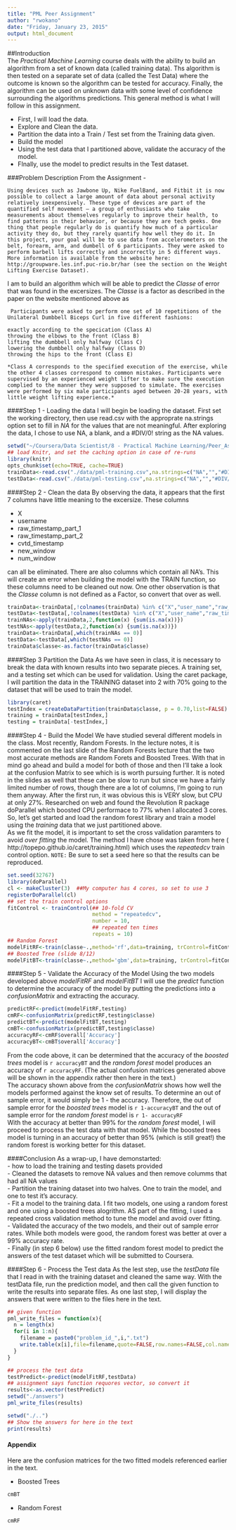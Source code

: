 ```yaml
---
title: "PML Peer Assignment"
author: "rwokano"
date: "Friday, January 23, 2015"
output: html_document
---
```


##Introduction  
  The *Practical Machine Learning* course deals with the ability to build an algorithm from a set of known data (called training data). Ths algorithm is then tested on a separate set of data (called the Test Data) where the outcome is known so the algorithm can be tested for accuracy.  Finally, the algorithm can be used on unknown data with some level of confidence surrounding the algorithms predictions.  This general method is what I will follow in this assignment.  
  
- First, I will load the data.  
- Explore and Clean the data.   
- Partition the data into a Train / Test set from the Training data given.  
- Build the model  
- Using the test data that I partitioned above, validate the accuracy of the model.  
- FInally, use the model to predict results in the Test dataset.
  
###Problem Description
 From the Assignment - 
```
Using devices such as Jawbone Up, Nike FuelBand, and Fitbit it is now possible to collect a large amount of data about personal activity relatively inexpensively. These type of devices are part of the quantified self movement – a group of enthusiasts who take measurements about themselves regularly to improve their health, to find patterns in their behavior, or because they are tech geeks. One thing that people regularly do is quantify how much of a particular activity they do, but they rarely quantify how well they do it. In this project, your goal will be to use data from accelerometers on the belt, forearm, arm, and dumbell of 6 participants. They were asked to perform barbell lifts correctly and incorrectly in 5 different ways. More information is available from the website here: http://groupware.les.inf.puc-rio.br/har (see the section on the Weight Lifting Exercise Dataset).  
```
I am to build an algorithm which will be able to predict the *Classe* of error that was found in the excersizes.  The *Classe* is a factor as described in the paper on the website mentioned above as 
```
 Participants were asked to perform one set of 10 repetitions of the Unilateral Dumbbell Biceps Curl in five different fashions: 
 
exactly according to the specication (Class A)   
throwing the elbows to the front (Class B)   
lifting the dumbbell only halfway (Class C)   
lowering the dumbbell only halfway (Class D)   
throwing the hips to the front (Class E)

*Class A corresponds to the specified execution of the exercise, while the other 4 classes correspond to common mistakes. Participants were supervised by an experienced weight lifter to make sure the execution complied to the manner they were supposed to simulate. The exercises were performed by six male participants aged between 20-28 years, with little weight lifting experience.*
```
####Step 1 - Loading the data
  I will begin be loading the dataset. First set the working directory, then use read.csv with the approprate na.strings option set to fill in *NA* for the values that are not meaningful. After exploring the data, I chose to use NA, a blank, and a #DIV/0! string as the NA values.
```r
setwd("~/Coursera/Data Scientist/8 - Practical Machine Learning/Peer_Assign")
## load Knitr, and set the caching option in case of re-runs
library(knitr)
opts_chunk$set(echo=TRUE, cache=TRUE)
trainData<-read.csv("./data/pml-training.csv",na.strings=c("NA","","#DIV/0!"))
testData<-read.csv("./data/pml-testing.csv",na.strings=c("NA","","#DIV/0!"))

```
####Step 2 - Clean the data
  By observing the data, it appears that the first 7 columns have little meaning to the excersize.  These columns  
  
- X  
- username
- raw_timestamp_part_1
- raw_timestamp_part_2
- cvtd_timestamp
- new_window  
- num_window

can all be eliminated.  There are also columns which contain all NA's.  This will create an error when building the model with the TRAIN function, so these columns need to be cleaned out now. One other observation is that the *Classe* column is not defined as a Factor, so convert that over as well.
```r
trainData<-trainData[,!colnames(trainData) %in% c("X","user_name","raw_timestamp_part_1","raw_timestamp_part_2","cvtd_timestamp","new_window", "num_window")]
testData<-testData[,!colnames(testData) %in% c("X","user_name","raw_timestamp_part_1","raw_timestamp_part_2","cvtd_timestamp","new_window", "num_window")]
trainNAs<-apply(trainData,2,function(x) {sum(is.na(x))})
testNAs<-apply(testData,2,function(x) {sum(is.na(x))})
trainData<-trainData[,which(trainNAs == 0)]
testData<-testData[,which(testNAs == 0)]
trainData$classe<-as.factor(trainData$classe)
```
####Step 3 Partition the Data
  As we have seen in class, it is necessary to break the data with known results into two separate pieces. A training set, and a testing set which can be used for validation.  Using the caret package, I will partition the data in the TRAINING dataset into 2 with 70% going to the dataset that will be used to train the model.
```r
library(caret)
testIndex = createDataPartition(trainData$classe, p = 0.70,list=FALSE)
training = trainData[testIndex,]
testing = trainData[-testIndex,]
```
####Step 4 - Build the Model
  We have studied several different models in the class.  Most recently, Random Forests.  In the lecture notes, it is commented on the last slide of the Random Forests lecture that the two most accurate methods are Random Forets and Boosted Trees.  With that in mind go ahead and build a model for both of those and then I'll take a look at the confusion Matrix to see which is is worth pursuing further. It is noted in the slides as well that these can be slow to run but since we have a fairly limited number of rows, though there are a lot of columns, I'm going to run them anyway. After the first run, it was obvious this is VERY slow, but CPU at only 27%. Researched on web and found the Revolution R package doParallel which boosted CPU performace to 77% when I allocated 3 cores. So, let's get started and load the random forest library and train a model using the *training* data that we just partitioned above.  
  As we fit the model, it is important to set the cross validation paramters to avoid *over fitting* the model.  The method I have chose was taken from here ( http://topepo.github.io/caret/training.html) which uses the *repeatedcv* train control option. 
  `NOTE:` Be sure to set a seed here so that the results can be reproduced.
```r
set.seed(32767)
library(doParallel)
cl <- makeCluster(3)  ##My computer has 4 cores, so set to use 3
registerDoParallel(cl)
## set the train control options
fitControl <- trainControl(## 10-fold CV
                           method = "repeatedcv",
                           number = 10,
                           ## repeated ten times
                           repeats = 10)
## Random Forest
modelFitRF<-train(classe~.,method='rf',data=training, trControl=fitControl)
## Boosted Tree (slide 8/12)
modelFitBT<-train(classe~.,method='gbm',data=training, trControl=fitControl, verbose=FALSE)
```
####Step 5 - Validate the Accuracy of the Model
  Using the two models developed above *modelFitRF* and *modelFitBT* I will use the *predict* function to determine the accuracy of the model by putting the predictions into a *confusionMatrix* and extracting the accuracy.
```r
predictRF<-predict(modelFitRF,testing)
cmRF<-confusionMatrix(predictRF,testing$classe)
predictBT<-predict(modelFitBT,testing)
cmBT<-confusionMatrix(predictBT,testing$classe)
accuracyRF<-cmRF$overall['Accuracy']
accuracyBT<-cmBT$overall['Accuracy']
```
  From the code above, it can be determined that the accuracy of the *boosted trees* model is `r accuracyBT` and the *random forest* model produces an accuracy of `r accuracyRF`.  (The actual confusion matrices generated above will be shown in the appendix rather then here in the text.)  
  The accuracy shown above from the *confusionMatrix* shows how well the models performed against the know set of results. To determine an out of sample error, it would simply be 1 - the accuracy.  Therefore, the out of sample error for the *boosted trees* model is `r 1-accuracyBT` and the out of sample error for the *random forest* model is `r 1- accuracyRF`  
  With the accuracy at better than 99% for the *random forest* model, I will proceed to process the test data with that model.  While the boosted trees model is turning in an accuracy of better than 95% (which is still great!) the random forest is working better for this dataset.

####Conclusion
  As a wrap-up, I have demonstarted:  
- how to load the training and testing dasets provided  
- Cleaned the datasets to remove NA values and then remove columms that had all NA values  
- Partition the training dataset into two halves.  One to train the model, and one to test it's accuracy.  
- Fit a model to the training data.  I fit two models, one using a random forest and one using a boosted trees alogrithm.  AS part of the fitting, I used a repeated cross validation method to tune the model and avoid over fitting.  
- Validated the accuracy of the two models, and their out of sample error rates.  While both models were good, the random forest was better at over a 99% accuracy rate.  
- Finally (in step 6 below) use the fitted random forest model to predict the answers of the test dataset which will be submitted to Coursera.


####Step 6 - Process the Test data
  As the lest step, use the *testData* file that I read in with the training dataset and cleaned the same way.  With the testData file, run the prediction model, and then call the given function to write the results into separate files.  As one last step, I will display the answers that were written to the files here in the text.
```r
## given function
pml_write_files = function(x){
  n = length(x)
  for(i in 1:n){
    filename = paste0("problem_id_",i,".txt")
    write.table(x[i],file=filename,quote=FALSE,row.names=FALSE,col.names=FALSE)
  }
}

## process the test data
testPredict<-predict(modelFitRF,testData)
## assignment says function requores vector, so convert it
results<-as.vector(testPredict)
setwd("./answers")
pml_write_files(results)

setwd("./..")
## Show the answers for here in the text
print(results)

```
#### Appendix
  Here are the confusion matrices for the two fitted models referenced earlier in the text.  
  
 - Boosted Trees  
```r
cmBT
```

- Random Forest  
```r
cmRF
```